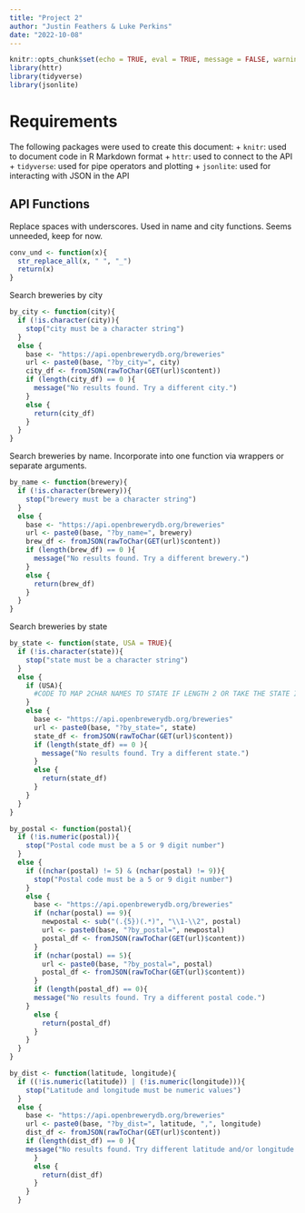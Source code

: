 ```yaml
---
title: "Project 2"
author: "Justin Feathers & Luke Perkins"
date: "2022-10-08"
---
```


```r
knitr::opts_chunk$set(echo = TRUE, eval = TRUE, message = FALSE, warning = FALSE)
library(httr)
library(tidyverse)
library(jsonlite)
```

# Requirements

The following packages were used to create this document:
  + `knitr`: used to document code in R Markdown format
  + `httr`: used to connect to the API
  + `tidyverse`: used for pipe operators and plotting
  + `jsonlite`: used for interacting with JSON in the API

## API Functions

Replace spaces with underscores. Used in name and city functions. Seems unneeded, keep for now.

```r
conv_und <- function(x){
  str_replace_all(x, " ", "_")
  return(x)
}
```

Search breweries by city

```r
by_city <- function(city){
  if (!is.character(city)){
    stop("city must be a character string")
  }
  else {
    base <- "https://api.openbrewerydb.org/breweries"
    url <- paste0(base, "?by_city=", city)
    city_df <- fromJSON(rawToChar(GET(url)$content))
    if (length(city_df) == 0 ){
      message("No results found. Try a different city.")
    }
    else {
      return(city_df)
    }
  }
}
```

Search breweries by name. Incorporate into one function via wrappers or separate arguments.

```r
by_name <- function(brewery){
  if (!is.character(brewery)){
    stop("brewery must be a character string")
  }
  else {
    base <- "https://api.openbrewerydb.org/breweries"
    url <- paste0(base, "?by_name=", brewery)
    brew_df <- fromJSON(rawToChar(GET(url)$content))
    if (length(brew_df) == 0 ){
      message("No results found. Try a different brewery.")
    }
    else {
      return(brew_df)
    }
  }
}
```

Search breweries by state

```r
by_state <- function(state, USA = TRUE){
  if (!is.character(state)){
    stop("state must be a character string")
  }
  else {
    if (USA){
      #CODE TO MAP 2CHAR NAMES TO STATE IF LENGTH 2 OR TAKE THE STATE IF NOT
    } 
    else {
      base <- "https://api.openbrewerydb.org/breweries"
      url <- paste0(base, "?by_state=", state)
      state_df <- fromJSON(rawToChar(GET(url)$content))
      if (length(state_df) == 0 ){
        message("No results found. Try a different state.")
      }
      else {
        return(state_df)
      }
    }
  }
}
```

```r
by_postal <- function(postal){
  if (!is.numeric(postal)){
    stop("Postal code must be a 5 or 9 digit number")
  }
  else {
    if ((nchar(postal) != 5) & (nchar(postal) != 9)){
      stop("Postal code must be a 5 or 9 digit number")
    }
    else {
      base <- "https://api.openbrewerydb.org/breweries"
      if (nchar(postal) == 9){
        newpostal <- sub("(.{5})(.*)", "\\1-\\2", postal)
        url <- paste0(base, "?by_postal=", newpostal)
        postal_df <- fromJSON(rawToChar(GET(url)$content))
      }
      if (nchar(postal) == 5){
        url <- paste0(base, "?by_postal=", postal)
        postal_df <- fromJSON(rawToChar(GET(url)$content))
      }
      if (length(postal_df) == 0){
      message("No results found. Try a different postal code.")
    }
      else {
        return(postal_df)
      }
    }
  }
}
```

```r
by_dist <- function(latitude, longitude){
  if ((!is.numeric(latitude)) | (!is.numeric(longitude))){
    stop("Latitude and longitude must be numeric values")
  }
  else {
    base <- "https://api.openbrewerydb.org/breweries"
    url <- paste0(base, "?by_dist=", latitude, ",", longitude)
    dist_df <- fromJSON(rawToChar(GET(url)$content))
    if (length(dist_df) == 0 ){
    message("No results found. Try different latitude and/or longitude.")
      }
      else {
        return(dist_df)
      }
    }
  }
```

